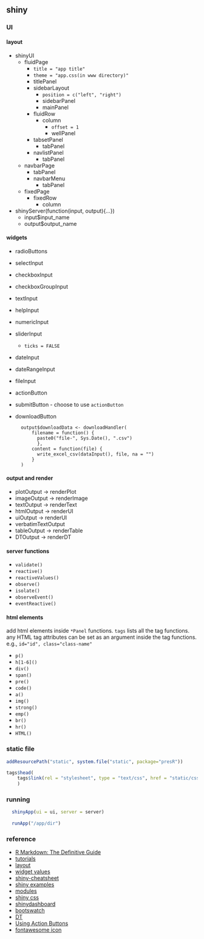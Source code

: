 ## shiny

### UI

#### layout

* shinyUI
    * fluidPage
        * `title = "app title"`
        * `theme = "app.css(in www directory)"`
        * titlePanel
        * sidebarLayout
            * `position = c("left", "right")`
            * sidebarPanel
            * mainPanel
        * fluidRow
            * column
                * `offset = 1`
                * wellPanel
        * tabsetPanel
            * tabPanel
        * navlistPanel
            * tabPanel
    * navbarPage
        * tabPanel
        * navbarMenu
            * tabPanel
    * fixedPage
        * fixedRow
            * column

* shinyServer(function(input, output){...})
    * input$input_name
    * output$output_name

#### widgets

* radioButtons
* selectInput
* checkboxInput
* checkboxGroupInput
* textInput
* helpInput
* numericInput
* sliderInput
    * `ticks = FALSE`
* dateInput
* dateRangeInput
* fileInput
* actionButton
* submitButton - choose to use `actionButton`
* downloadButton


        output$downloadData <- downloadHandler(
            filename = function() {
              paste0("file-", Sys.Date(), ".csv")
              },
            content = function(file) {
              write_excel_csv(dataInput(), file, na = "")
            }
        )

#### output and render

* plotOutput -> renderPlot
* imageOutput -> renderImage
* textOutput -> renderText
* htmlOutput -> renderUI
* uiOutput -> renderUI
* verbatimTextOutput
* tableOutput -> renderTable
* DTOutput -> renderDT

#### server functions

* `validate()`
* `reactive()`
* `reactiveValues()`
* `observe()`
* `isolate()`
* `observeEvent()`
* `eventReactive()`

#### html elements

add html elements inside `*Panel` functions. `tags` lists all the tag functions. any HTML tag attributes can be set as an argument inside the tag functions. e.g., `id="id", class="class-name"`

* `p()`
* `h[1-6]()`
* `div()`
* `span()`
* `pre()`
* `code()`
* `a()`
* `img()`
* `strong()`
* `emp()`
* `br()`
* `hr()`
* `HTML()`

### static file

```r
addResourcePath("static", system.file("static", package="presR"))

tags$head(
    tags$link(rel = "stylesheet", type = "text/css", href = "static/css/presr.css")
    )
```

### running

```r
  shinyApp(ui = ui, server = server)
  
  runApp("/app/dir")
```

### reference

* [R Markdown: The Definitive Guide](https://bookdown.org/yihui/rmarkdown/)
* [tutorials](https://shiny.rstudio.com/tutorial/sss)
* [layout](https://shiny.rstudio.com/articles/layout-guide.html)
* [widget values](http://shiny.rstudio.com/gallery/widget-gallery.html)
* [shiny-cheatsheet](https://shiny.rstudio.com/images/shiny-cheatsheet.pdf)
* [shiny examples](https://github.com/rstudio/shiny-examples)
* [modules](https://shiny.rstudio.com/articles/modules.html)
* [shiny css](https://shiny.rstudio.com/articles/css.html)
* [shinydashboard](https://rstudio.github.io/shinydashboard/)
* [bootswatch](https://bootswatch.com/)
* [DT](https://rstudio.github.io/DT/)
* [Using Action Buttons](https://shiny.rstudio.com/articles/action-buttons.html)
* [fontawesome icon](https://fontawesome.com/icons?d=gallery)
